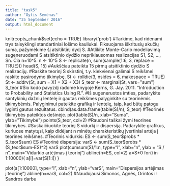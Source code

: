 ```yaml
---
title: "task5"
author: "Gytis Semėnas"
date: "25 September 2016"
output: html_document
---
```

knitr::opts_chunk$set(echo = TRUE)
library('prob')
#Tarkime, kad ridenami trys taisyklingi standartiniai lošimo kauliukai. Fiksuojama iškritusių akučių suma, pažymėkime šį atsitiktinį dydį S.
#Atlikite Monte-Carlo modeliavimą sugeneruodami S atsitiktinio dydžio nepriklausomas realizacijas S1, S2, …, Sn. Čia n=10^5.
n <- 10^5
S <- replicate(n, sum(sample(1:6, 3, replace = TRUE)))
head(S, 15)
#Aukščiau pateikta 15 pirmų atsitiktinio dydžio S realizacijų.
#Raskite teorinį S skirstinį, t.y. kiekvienai galimai S reikšmei raskite pasirodymo tikimybę.
St <- rolldie(3, nsides = 6, makespace = TRUE)
St <- addrv(St, sum = X1 + X2 + X3)
S_teor <- marginal(St, vars="sum")
S_teor
#Šio kodo pavyzdį radome knygoje Kerns, G. Jay. 2011. “Introduction to Probability and Statistics Using R.”.
#Iš sugeneruotos imties, padarykite santykinių dažnių lentelę ir gautas reikšmes palyginkite su teorinėmis tikimybėmis. Palyginimui pateikite grafiką ir lentelę, taip, kad būtų patogu lyginti gautus rezultatus.
cbind(as.data.frame(table(S)/n), S_teor)
#Teorinės tikimybės pateiktos dešinėje.
plot(table(S)/n, xlab="Suma", ylab="Tikimybė")
points(S_teor, col=2)
#Raudoni taškai žymi teorines tikimybes.
#Suskaičiuokite teorinį S vidurkį ir dispersiją. Padarykite grafikus, kuriuose matytųsi, kaip didėjant n minėtų charakteristikų įvertiniai artėja į teorines reikšmes.
#Teorinis vidurkis:
ES <- sum(S_teor$probs * S_teor$sum)
ES
#Teorinė dispersija:
varS <- sum(S_teor$probs * (S_teor$sum-ES)^2)
varS
plot(cumsum(S)/1:n, type="l", xlab="n", ylab = "S / n", main="Vidurkio artėjimas į teorinį")
abline(h=ES, col=2)
a=S*0
for(i in 1:10000){
  a[i]=var(S[1:i])
}

plot(a[1:10000], type="l", xlab="n", ylab="varS", main="Dispersijos artėjimas į teorinę")
abline(h=varS, col=2)
#Naudojausi Simonos, Agnės, Orintos ir Sandros darbu